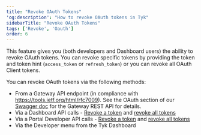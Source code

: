 ```yaml
---
title: "Revoke OAuth Tokens"
'og:description': "How to revoke OAuth tokens in Tyk"
sidebarTitle: "Revoke OAuth Tokens"
tags: ['Revoke', 'Oauth']
order: 6
---
```


This feature gives you (both developers and Dashboard users) the ability to revoke OAuth tokens. You can revoke specific tokens by providing the token and token hint (`access_token` or `refresh_token`) or you can revoke all OAuth Client tokens. 

You can revoke OAuth tokens via the following methods:

* From a Gateway API endpoint (in compliance with https://tools.ietf.org/html/rfc7009). See the OAuth section of our [Swagger doc](/5.5/tyk-gateway-api) for the Gateway REST API for details.
* Via a Dashboard API calls - [Revoke a token](/5.5/tyk-apis/tyk-dashboard-api/oauth-key-management#revoke-a-single-oauth-client-token) and [revoke all tokens](/5.5/tyk-apis/tyk-dashboard-api/oauth-key-management#revoke-all-oauth-client-tokens)
* Via a Portal Developer API calls - [Revoke a token](/5.5/tyk-apis/tyk-portal-api/portal-developers#revoke-a-single-oauth-client-token) and [revoke all tokens](/5.5/tyk-apis/tyk-portal-api/portal-developers#revoke-all-oauth-client-tokens)
* Via the Developer menu from the Tyk Dashboard

